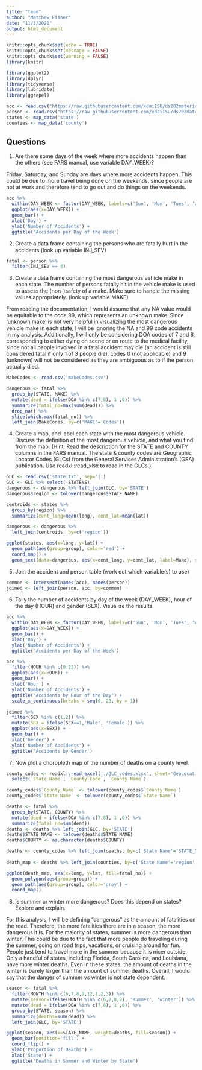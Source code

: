 ```yaml
---
title: "team"
author: "Matthew Eisner"
date: "11/3/2020"
output: html_document
---
```


```r
knitr::opts_chunk$set(echo = TRUE)
knitr::opts_chunk$set(message = FALSE)
knitr::opts_chunk$set(warning = FALSE)
library(knitr)
```

```r
library(ggplot2)
library(dplyr)
library(tidyverse)
library(lubridate)
library(ggrepel)
```

```r
acc <- read.csv("https://raw.githubusercontent.com/xdaiISU/ds202materials/master/hwlabs/fars2017/accident.csv", stringsAsFactors = FALSE)
person <- read.csv("https://raw.githubusercontent.com/xdaiISU/ds202materials/master/hwlabs/fars2017/person.csv", stringsAsFactors = FALSE)
states <- map_data('state')
counties <- map_data('county')
```
    
## Questions

  1. Are there some days of the week where more accidents happen than the others (see FARS manual, use variable DAY_WEEK)?
  
  Friday, Saturday, and Sunday are days where more accidents happen. This could be due to more travel being done on the weekends, since people are not at work and therefore tend to go out and do things on the weekends.
  
```r
acc %>%
  within(DAY_WEEK <- factor(DAY_WEEK, labels=c('Sun', 'Mon', 'Tues', 'Wed', 'Thurs', 'Fri', 'Sat'))) %>%
  ggplot(aes(x=DAY_WEEK)) + 
  geom_bar() +
  xlab('Day') +
  ylab('Number of Accidents') +
  ggtitle('Accidents per Day of the Week')
```
  
  2. Create a data frame containing the persons who are fatally hurt in the accidents (look up variable INJ_SEV)
  
```r
fatal <- person %>%
  filter(INJ_SEV == 4)
```
  
  3. Create a data frame containing the most dangerous vehicle make in each state. The number of persons fatally hit in the vehicle make is used to assess the (non-)safety of a make. Make sure to handle the missing values appropriately. (look up variable MAKE)
  
  From reading the documentation, I would assume that any NA value would be equitable to the code 99, which represents an unknown make. Since 'unknown make' is not very helpful in visualizing the most dangerous vehicle make in each state, I will be ignoring the NA and 99 code accidents in my analysis. Additionally, I will only be considering DOA codes of 7 and 8, corresponding to either dying on scene or en route to the medical facility, since not all people involved in a fatal accident may die (an accident is still considered fatal if only 1 of 3 people die). codes 0 (not applicable) and 9 (unknown) will not be considered as they are ambiguous as to if the person actually died.
  
```r
MakeCodes <- read.csv('makeCodes.csv')

dangerous <- fatal %>%
  group_by(STATE, MAKE) %>%
  mutate(dead = ifelse(DOA %in% c(7,8), 1 ,0)) %>%
  summarize(fatal_no=max(sum(dead))) %>%
  drop_na() %>%
  slice(which.max(fatal_no)) %>%
  left_join(MakeCodes, by=c('MAKE'='Codes'))
```
  
  4. Create a map, and label each state with the most dangerous vehicle. Discuss the definition of the most dangerous vehicle, and what you find from the map. (Hint: Read the description for the STATE and COUNTY columns in the FARS manual. The state & county codes are Geographic Locator Codes (GLCs) from the General Services Administration’s (GSA) publication. Use readxl::read_xlsx to read in the GLCs.)
  
```r
GLC <- read.csv('state.txt', sep='|')
GLC <- GLC %>% select(-STATENS)
dangerous <- dangerous %>% left_join(GLC, by='STATE')
dangerous$region <- tolower(dangerous$STATE_NAME)

centroids <- states %>%
  group_by(region) %>%
  summarize(cent_long=mean(long), cent_lat=mean(lat))

dangerous <- dangerous %>%
  left_join(centroids, by=c('region'))

ggplot(states, aes(x=long, y=lat)) + 
  geom_path(aes(group=group), color='red') + 
  coord_map() + 
  geom_text(data=dangerous, aes(x=cent_long, y=cent_lat, label=Make), size=3)
```
  
  5. Join the accident and person table (work out which variable(s) to use)
  
```r
common <- intersect(names(acc), names(person))
joined <- left_join(person, acc, by=common)
```
  
  6. Tally the number of accidents by day of the week (DAY_WEEK), hour of the day (HOUR) and gender (SEX). Visualize the results.
  
```r
acc %>%
  within(DAY_WEEK <- factor(DAY_WEEK, labels=c('Sun', 'Mon', 'Tues', 'Wed', 'Thurs', 'Fri', 'Sat'))) %>%
  ggplot(aes(x=DAY_WEEK)) + 
  geom_bar() +
  xlab('Day') +
  ylab('Number of Accidents') +
  ggtitle('Accidents per Day of the Week')

acc %>%
  filter(HOUR %in% c(0:23)) %>%
  ggplot(aes(x=HOUR)) + 
  geom_bar() +
  xlab('Hour') +
  ylab('Number of Accidents') +
  ggtitle('Accidents by Hour of the Day') +
  scale_x_continuous(breaks = seq(0, 23, by = 1))

joined %>%
  filter(SEX %in% c(1,2)) %>%
  mutate(SEX = ifelse(SEX==1,'Male', 'Female')) %>%
  ggplot(aes(x=SEX)) + 
  geom_bar() +
  xlab('Gender') +
  ylab('Number of Accidents') +
  ggtitle('Accidents by Gender')
```
  
  7. Now plot a choropleth map of the number of deaths on a county level.
  
```r
county_codes <- readxl::read_excel('./GLC_codes.xlsx', sheet='GeoLocation_UnitedStates') %>% 
  select(`State Name`, `County Code`, `County Name`)

county_codes$`County Name` <- tolower(county_codes$`County Name`)
county_codes$`State Name` <- tolower(county_codes$`State Name`)

deaths <- fatal %>%
  group_by(STATE, COUNTY) %>%
  mutate(dead = ifelse(DOA %in% c(7,8), 1 ,0)) %>%
  summarize(fatal_no=sum(dead))
deaths <- deaths %>% left_join(GLC, by='STATE')
deaths$STATE_NAME <- tolower(deaths$STATE_NAME)
deaths$COUNTY <- as.character(deaths$COUNTY)

deaths <- county_codes %>% left_join(deaths, by=c('State Name'='STATE_NAME','County Code'='COUNTY'))
  
death_map <- deaths %>% left_join(counties, by=c('State Name'='region','County Name'='subregion'))

ggplot(death_map, aes(x=long, y=lat, fill=fatal_no)) + 
  geom_polygon(aes(group=group)) + 
  geom_path(aes(group=group), color='grey') +
  coord_map()
```
  
  8. Is summer or winter more dangerous? Does this depend on states? Explore and explain.

For this analysis, I will be defining "dangerous" as the amount of fatalities on the road. Therefore, the more fatalities there are in a season, the more dangerous it is. For the majority of states, summer is more dangerous than winter. This could be due to the fact that more people do traveling during the summer, going on road trips, vacations, or cruising around for fun. People just tend to travel more in the summer because it is nicer outside. Only a handful of states, including Florida, South Carolina, and Louisiana, have more winter deaths. Even in these states, the amount of deaths in the winter is barely larger than the amount of summer deaths. Overall, I would say that the danger of summer vs winter is not state dependent.
  
```r
season <- fatal %>%
  filter(MONTH %in% c(6,7,8,9,12,1,2,3)) %>%
  mutate(season=ifelse(MONTH %in% c(6,7,8,9), 'summer', 'winter')) %>%
  mutate(dead = ifelse(DOA %in% c(7,8), 1 ,0)) %>%
  group_by(STATE, season) %>%
  summarize(deaths=sum(dead)) %>% 
  left_join(GLC, by='STATE')

ggplot(season, aes(x=STATE_NAME, weight=deaths, fill=season)) + 
  geom_bar(position='fill') + 
  coord_flip() +
  ylab('Proportion of Deaths') +
  xlab('State') + 
  ggtitle('Deaths in Summer and Winter by State')
```
  



